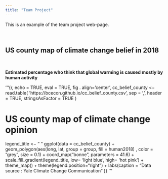 ```yaml
---
title: "Team Project"
---
```


This is an example of the team project web-page.

&nbsp;

## US county map of climate change belief in 2018

&nbsp;

__Estimated percentage who think that global warming is caused mostly by human activity__

‘‘‘{r, echo = TRUE, eval = TRUE, fig . align=’center’, 
    cc_belief_county <− read.table(
’https://bcecon.github.io/cc_belief_county.csv’,
sep = ',', header = TRUE, stringsAsFactor = TRUE
)

# US county map of climate change opinion

legend_title <− " "
ggplot(data = cc_belief_county) +
geom_polygon(aes(long, lat, group = group,
fill = human2018) ,
color = "grey", size = 0.1) +
coord_map("bonne", parameters = 41.6) +
scale_fill_gradient(legend_title, low= 'light blue’,
high= 'hot pink’) +
theme_map() + theme(legend.position="right") +
labs(caption = "Data source : Yale Climate Change Communication " )}
‘‘‘

